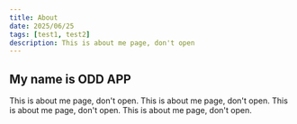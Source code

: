 ```yaml
---
title: About
date: 2025/06/25
tags: [test1, test2]
description: This is about me page, don't open
---
```



## My name is ODD APP

This is about me page, don't open. This is about me page, don't open.
This is about me page, don't open. This is about me page, don't open.

<ImageZoom src="/images/photo.jpg" alt="app screen" width={500} height={300} />
